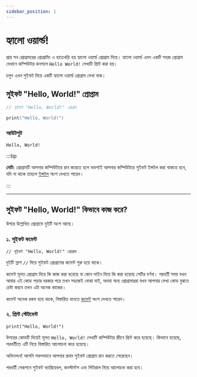 ```yaml
---
sidebar_position: 1
---
```


# হ্যালো ওয়ার্ল্ড!

প্রায় সব প্রোগ্রামরের প্রোগ্রামিং এ হাতেখড়ি হয় হ্যালো ওয়ার্ল্ড প্রোগ্রাম দিয়ে।
হ্যালো ওয়ার্ল্ড এমন একটি সহজ প্রোগ্রাম যেখানে কম্পিউটার কনসলে `Hello World!` লেখাটি প্রিন্ট করা হয়।

চলুন এখন সুইফট দিয়ে একটি হ্যালো ওয়ার্ল্ড প্রোগ্রাম লেখা যাক।

## সুইফট "Hello, World!" প্রোগ্রাম

```Swift
// সুইফট "Hello, World!" প্রোগ্রাম

print("Hello, World!")

```

### আউটপুট

```
Hello, World!
```

:::tip

**নোট:** প্রোগ্রামটি আপনার কম্পিউটারে রান করেতে হলে অবশ্যই আপনার কম্পিউটারে সুইফট ইন্সটল করা থাকতে হবে, যদি না থাকে তাহলে [ইন্সটল](/docs/intro#ইনস্টলেশন) অংশ দেখতে পারেন।

:::

---

## সুইফট "Hello, World!" কিভাবে কাজ করে?

উপরে উল্লেখিত প্রোগ্রামে দুইটি অংশ আছে।

### ১. সুইফট কমেন্ট

```
// সুইফট "Hello, World!" প্রোগ্রাম
```

দুইটি স্লাশ `//` দিয়ে সুইফট প্রোগ্রামের কমেন্ট শুরু হয়ে থাকে।

কমেন্ট মূলত প্রোগ্রাম দিয়ে কি কাজ করা হয়েছে বা কোন লাইন দিয়ে কি করা হয়েছে সেটির বর্ণনা। পরবর্তী সময় যখন আবার এই কোড পড়ার দরকার পরে তখন সহজেই বোঝা যাই, অথবা অন্য প্রোগ্রামাররা যখন আপনার লেখা কোড বুঝতে চেষ্টা করবে তখন এটা অনেক কাজের।

কমেন্ট অনেক রকম হয়ে থাকে, বিস্তারিত যানতে [কমেন্ট](/docs/intro#getting-started) অংশ দেখতে পারেন।

### ২. প্রিন্ট স্টেটমেন্ট

```
print("Hello, World!")
```

উপরের কোডটি দিয়েই মূলত `Hello, World!` লেখাটি কম্পিউটার স্ক্রীনে প্রিন্ট করে হয়েছে। কিভাবে হয়েছে, পরবর্তীতে এটি নিয়ে বিস্তারিত আলোচনা করে হয়েছে।

অভিনন্দন! আপনি সফলভাবে আপনার প্রথম সুইফট প্রোগ্রাম রান করতে পেরেছেন।

পরবর্তী সেকশনে সুইফট ভ্যারিয়েবল, কনস্টান্টস এবং লিটারাল নিয়ে আলোচনা করা হবে।
